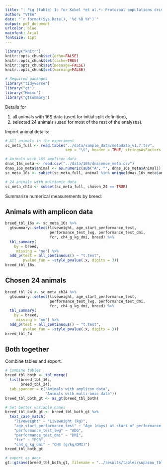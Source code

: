 ```yaml
---
title: "| Fig (table) 1c for Kobel *et al.*: Protozoal populations drive system-wide variation in the rumen microbiome\n"
author: "VTEA"
date: "`r format(Sys.Date(), '%d %B %Y')`"
output: pdf_document
urlcolor: blue
mainfont: Arial
fontsize: 11pt
---
```


```r
library("knitr")
knitr::opts_chunk$set(echo=FALSE)
knitr::opts_chunk$set(cache=TRUE)
knitr::opts_chunk$set(message=FALSE)
knitr::opts_chunk$set(warning=FALSE)

# Required packages
library("tidyverse")
library("gt")
library("Hmisc")
library("gtsummary")
```

Details for

1. all animals with 16S data (used for initial split definition),
2. selected 24 animals (used for most of the rest of the analyses).

Import animal details:

```r
# All animals in the experiment
sc_meta_full <- read.table("../data/sample_data/metadata_v1.7.tsv",
                           sep = "\t", header = TRUE, stringsAsFactors = TRUE)

# Animals with 16S amplicon data
dnas_16s_meta <- read.csv("../data/16S/dnasense_meta.csv")
dnas_16s_meta$animal <- as.numeric(sub("A", "", dnas_16s_meta$Animal))
sc_meta_16s <- subset(sc_meta_full, animal %in% unique(dnas_16s_meta$animal))

# 24 animals with multiomic data
sc_meta_ch24 <- subset(sc_meta_full, chosen_24 == TRUE)
```

Summarize numerical measurements by breed:

## Animals with amplicon data

```r
breed_tbl_16s <- sc_meta_16s %>%
  gtsummary::select(liveweight, age_start_performance_test,
                    performance_test_lwg, performance_test_dmi,
                    fcr, ch4_g_kg_dmi, breed) %>%
  tbl_summary(
    by = breed,
     missing = "no") %>%
  add_p(test = all_continuous() ~ "t.test",
        pvalue_fun = ~style_pvalue(.x, digits = 3))
breed_tbl_16s
```

## Chosen 24 animals

```r
breed_tbl_24 <- sc_meta_ch24 %>%
  gtsummary::select(liveweight, age_start_performance_test,
                    performance_test_lwg, performance_test_dmi,
                    fcr, ch4_g_kg_dmi, breed) %>%
  tbl_summary(
    by = breed,
     missing = "no") %>%
  add_p(test = all_continuous() ~ "t.test",
        pvalue_fun = ~style_pvalue(.x, digits = 3))
breed_tbl_24
```

## Both together

Combine tables and export.

```r
# Combine tables
breed_tbl_both <- tbl_merge(
  list(breed_tbl_16s,
       breed_tbl_24),
  tab_spanner = c("Animals with amplicon data",
                  "Animals with multi-omic data"))
breed_tbl_both_gt <- as_gt(breed_tbl_both)

# Set better variable names
breed_tbl_both_gt <- breed_tbl_both_gt %>%
  text_case_match(
    "liveweight" ~ "Liveweight (kg)",
    "age_start_performance_test" ~ "Age (days) at start of performance test",
    "performance_test_lwg" ~ "ADG",
    "performance_test_dmi" ~ "DMI",
    "fcr" ~ "FCR",
    "ch4_g_kg_dmi" ~ "CH4 (g/kg/DMI)")
breed_tbl_both_gt

# export as docx
gt::gtsave(breed_tbl_both_gt, filename = "../results/tables/supacow_tbl1.docx")
```
